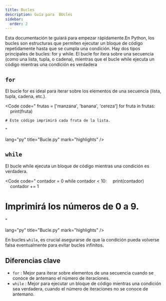 ```yaml
---
title: Bucles
description: Guía para  BUcles
sidebar:
  order: 2
---
```



Esta documentación te guiará para empezar rápidamente.En Python, los bucles son estructuras que permiten ejecutar un bloque de código repetidamente hasta que se cumpla una condición. Hay dos tipos principales de bucles: for y while. El bucle for itera sobre una secuencia (como una lista, tupla, o cadena), mientras que el bucle while ejecuta un código mientras una condición es verdadera

## <code>for</code>

El bucle for es ideal para iterar sobre los elementos de una secuencia (lista, tupla, cadena, etc.).

<Code 
code="
    frutas = ['manzana', 'banana', 'cereza']
    for fruta in frutas:
&nbsp;&nbsp;&nbsp;&nbsp;print(fruta)

    # Este código imprimirá cada fruta de la lista. 
" 
       
lang="py" 
title="Bucle.py" 
mark="highlights" />

## <code>while</code>

El bucle while ejecuta un bloque de código mientras una condición es verdadera.

<Code 
code="
contador = 0
while contador < 10:
&nbsp;&nbsp;&nbsp;&nbsp;print(contador)
&nbsp;&nbsp;&nbsp;&nbsp;contador += 1

# Imprimirá los números de 0 a 9. 
" 
       
lang="py" 
title="Bucle.py" 
mark="highlights" />

<Aside type="caution">
En bucles <code>while</code>, es crucial asegurarse de que la condición pueda volverse falsa eventualmente para evitar bucles infinitos.
</Aside>

## Diferencias clave

- <code>for</code> : Mejor para iterar sobre elementos de una secuencia cuando se conoce de antemano el número de iteraciones.
- <code>while</code> : Mejor para ejecutar un bloque de código mientras una condición sea verdadera, cuando el número de iteraciones no se conoce de antemano. 